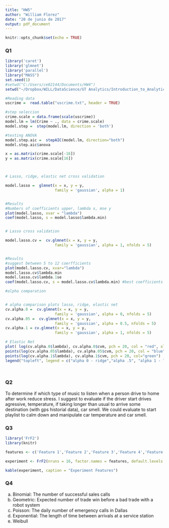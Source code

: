 ```yaml
---
title: "HW5"
author: "William Florez"
date: "20 de junio de 2017"
output: pdf_document
---
```



```r
knitr::opts_chunk$set(echo = TRUE)
```


### Q1

```r

library('caret')
library('glmnet')
library('parallel')
library("MASS")
set.seed(1)
#setwd("C:/Users/ce02144/Documents/HW4")
setwd("~/Dropbox/WILL/DataScience/GT Analytics/Introduction_to_Analytics_Modeling/HW4")

#Reading data
uscrime =  read.table("uscrime.txt", header = TRUE)

#step seleccion
crime.scale = data.frame(scale(uscrime))
model.lm = lm(Crime ~ ., data = crime.scale)
model.step =  step(model.lm, direction = 'both')

#testing ANOVA
model.step.aic =  stepAIC(model.lm, direction="both")
model.step.aic$anova

x = as.matrix(crime.scale[-16])
y = as.matrix(crime.scale[16])



# Lasso, ridge, elastic net cross validation

model.lasso =  glmnet(x = x, y = y, 
                      family = 'gaussian', alpha = 1)


#Results
#Numbers of coefficients upper, lambda x, mse y
plot(model.lasso, xvar = "lambda")
coef(model.lasso, s = model.lasso$lambda.min)


# Lasso cross validation

model.lasso.cv =  cv.glmnet(x = x, y = y, 
                      family = 'gaussian', alpha = 1, nfolds = 5)


#Results
#suggest between 5 to 12 coerfficients
plot(model.lasso.cv, xvar="lambda")
model.lasso.cv$lambda.min
model.lasso.cv$lambda.1se
coef(model.lasso.cv, s = model.lasso.cv$lambda.min) #best coefficients

#alpha comparation


# alpha comparison plots lasso, ridge, elastic net
cv.alpha.0 =  cv.glmnet(x = x, y = y, 
                      family = 'gaussian', alpha = 0, nfolds = 5)
cv.alpha.05 =  cv.glmnet(x = x, y = y, 
                      family = 'gaussian', alpha = 0.5, nfolds = 5)
cv.alpha.1 = cv.glmnet(x = x, y = y, 
                      family = 'gaussian', alpha = 1, nfolds = 5)

# Elastic Net
plot( log(cv.alpha.0$lambda), cv.alpha.0$cvm, pch = 20, col = "red", xlab = "log(Lambda)", ylab = cv.alpha.0$name)
points(log(cv.alpha.05$lambda), cv.alpha.05$cvm, pch = 20, col = "blue")
points(log(cv.alpha.1$lambda), cv.alpha.1$cvm, pch = 20, col="green")
legend("topleft", legend = c("alpha 0 - ridge","alpha .5", "alpha 1 - lasso"), pch = 20, col = c("red", "blue", "green"))




```

### Q2  

To determine if which type of music to listen when a person drive to home after work reduce stress. I suggest to evaluate if the driver start drives agressive, temperature, if taking longer than usual to arrive some destination (with gps historial data), car smell. We could evaluate to start playlist to calm down and manipulate car temperature and car smell.  

### Q3


```r

library('FrF2')
library(knitr)

features <- c('Feature 1','Feature 2','Feature 3','Feature 4','Feature 5', 'Feature 6','Feature 7','Feature 8','Feature 9','Feature 10')

experiment <- FrF2(nruns = 16, factor.names = features, default.levels = c("include", "not include"))

kable(experiment, caption = "Experiment Features")
```
### Q4

a. Binomial: The number of successful sales calls    
b. Geometric: Expected number of trade win before a bad trade with a robot system  
c. Poisson: The daily number of emergency calls in Dallas    
d. Exponential: The length of time between arrivals at a service station  
e. Weibull

